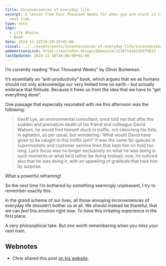 ```yaml
---
title: Inconveniences of everyday life
excerpt: A lesson from Four Thousand Weeks for when you are stuck in traffic the
  next time.
type: note
tags:
  - Life Advice
  - Book
date: 2024-11-12T19:29:28+01:00
visual: ../../assets/posts/inconveniences-of-everyday-life/inconveniences-3b4d478fce.jpg
webmentionsLink: https://mastodon.design/@dominik/113471416216375833
lastUpdated: 2024-11-18T16:00:00+01:00
---
```


I’m currently reading “Four Thousand Weeks” by Oliver Burkeman.

It’s essentially an “anti-productivity” book, which argues that we as humans should not only acknowledge our very limited time on earth – but actually embrace that finitude. Because it frees us from the idea that we have to “get everything done”.

One passage that especially resonated with me this afternoon was the following:

> Geoff Lye, an environmental consultant, once told me that after the sudden and premature death of his friend and colleague David Watson, he would find himself stuck in traffic, not clenching his fists in agitation, as per usual, but wondering: ‘What would David have given to be caught in this traffic jam?’ It was the same for queues in supermarkets and customer service lines that kept him on hold too long. Lye’s focus was no longer exclusively on what he was doing in such moments or what he’d rather be doing instead; now, he noticed also that he was doing it, with an upwelling of gratitude that took him by surprise.

What a powerful reframing!

So the next time I’m bothered by something seemingly unpleasant, I try to remember exactly this.

In the grand scheme of our lives, all those annoying inconveniences of everyday life shouldn’t bother us at all. We should instead be thankful, that we can _feel_ this emotion right now. To _have_ this irritating experience in the first place.

A very philosophical take. But one worth remembering when you miss your next train.

## Webnotes
- Chris shared this post [on his website](https://chrisglass.com/links/).
